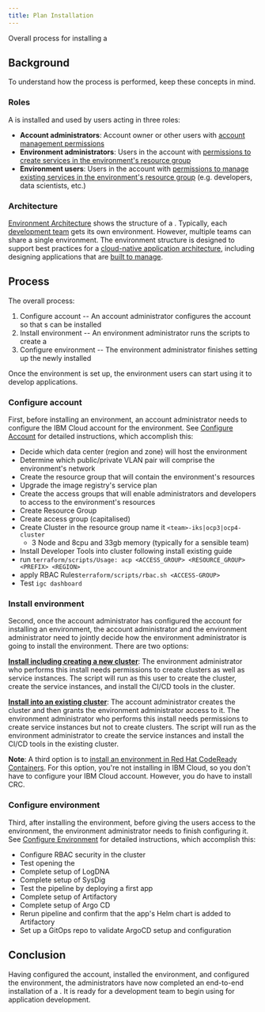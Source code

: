 ```yaml
---
title: Plan Installation
---
```



<PageDescription>

Overall process for installing a <Globals name="env" />

</PageDescription>

## Background

To understand how the process is performed, keep these concepts in mind.

### Roles

A <Globals name="env" /> is installed and used by users acting in three roles:
- **Account administrators**: Account owner or other users with [account management permissions](https://cloud.ibm.com/docs/iam?topic=iam-account-services)
- **Environment administrators**: Users in the account with [permissions to create services in the environment's resource group](https://cloud.ibm.com/docs/iam?topic=iam-cloudaccess)
- **Environment users**: Users in the account with [permissions to manage existing services in the environment's resource group](https://cloud.ibm.com/docs/iam?topic=iam-cloudaccess) (e.g. developers, data scientists, etc.)

### Architecture

[Environment Architecture](/arch/environment) shows the structure of a <Globals name="env" />. Typically, each [development team](/arch/teams) gets its own environment. However, multiple teams can share a single environment. The environment structure is designed to support best practices for a [cloud-native application architecture](/arch/application), including designing applications that are [built to manage](/arch/manageable).

## Process

The overall process:

1. Configure account -- An account administrator configures the account so that <Globals name="env" />s can be installed
1. Install environment -- An environment administrator runs the <Globals name="shortName" /> scripts to create a <Globals name="env" />
1. Configure environment -- The environment administrator finishes setting up the newly installed <Globals name="env" />

Once the environment is set up, the environment users can start using it to develop applications.

### Configure account

First, before installing an environment, an account administrator needs to configure the IBM Cloud account for the
  environment. See [Configure Account](/admin/config-account) for detailed instructions, which accomplish this:
- Decide which data center (region and zone) will host the environment
- Determine which public/private VLAN pair will comprise the environment's network
- Create the resource group that will contain the environment's resources
- Upgrade the image registry's service plan
- Create the access groups that will enable administrators and developers to access to the environment's resources
- Create Resource Group
- Create access group (capitalised)
- Create Cluster in the resource group name it `<team>-iks|ocp3|ocp4-cluster`
    - 3 Node and 8cpu and 33gb memory (typically for a sensible team)
- Install Developer Tools into cluster following install existing guide
- run `terraform/scripts/Usage: acp <ACCESS_GROUP> <RESOURCE_GROUP> <PREFIX> <REGION>`
- apply RBAC Rules`terraform/scripts/rbac.sh <ACCESS-GROUP>`
- Test `igc dashboard`

### Install environment

Second, once the account administrator has configured the account for installing an environment, the account administrator and the environment administrator need to jointly decide how the environment administrator is going to install the environment. There are two options:

[**Install including creating a new cluster**](/admin/installation-ibm-cloud): The environment administrator who performs this install needs permissions to create clusters as well as service instances. The script will run as this user to create the cluster, create the service instances, and install the CI/CD tools in the cluster.

[**Install into an existing cluster**](/admin/installation-existing): The account administrator creates the cluster and then grants the environment administrator access to it. The environment administrator who performs this install needs permissions to create service instances but not to create clusters. The script will run as the environment administrator to create the service instances and install the CI/CD tools in the existing cluster.

<InlineNotification>

**Note**: A third option is to [install an environment in Red Hat CodeReady Containers](/admin/installation-crc). For this option, you're not installing in IBM Cloud, so you don't have to configure your IBM Cloud account. However, you do have to install CRC.

</InlineNotification>

### Configure environment

Third, after installing the environment, before giving the users access to the environment, the environment administrator needs to finish configuring it. See [Configure Environment](/admin/config-install) for detailed instructions, which accomplish this:
- Configure RBAC security in the cluster
- Test opening the <Globals name="dashboard" />
- Complete setup of LogDNA
- Complete setup of SysDig
- Test the pipeline by deploying a first app
- Complete setup of Artifactory
- Complete setup of Argo CD
- Rerun pipeline and confirm that the app's Helm chart is added to Artifactory
- Set up a GitOps repo to validate ArgoCD setup and configuration

## Conclusion

Having configured the account, installed the environment, and configured the environment, the administrators have now completed an end-to-end installation of a <Globals name="env" />. It is ready for a development team to begin using for application development.
